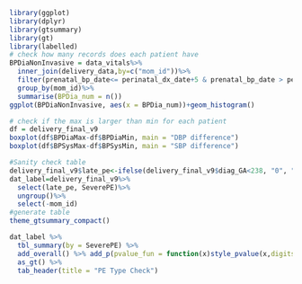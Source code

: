```r
library(ggplot)
library(dplyr)
library(gtsummary)
library(gt)
library(labelled)
# check how many records does each patient have
BPDiaNonInvasive = data_vitals%>%
  inner_join(delivery_data,by=c("mom_id"))%>%
  filter(prenatal_bp_date<= perinatal_dx_date+5 & prenatal_bp_date > perinatal_dx_date-5)%>%
  group_by(mom_id)%>%
  summarise(BPDia_num = n())
ggplot(BPDiaNonInvasive, aes(x = BPDia_num))+geom_histogram()

# check if the max is larger than min for each patient
df = delivery_final_v9
boxplot(df$BPDiaMax-df$BPDiaMin, main = "DBP difference")
boxplot(df$BPSysMax-df$BPSysMin, main = "SBP difference")

#Sanity check table
delivery_final_v9$late_pe<-ifelse(delivery_final_v9$diag_GA<238, "0", "1")
dat_label=delivery_final_v9%>%
  select(late_pe, SeverePE)%>%
  ungroup()%>%
  select(-mom_id)
#generate table
theme_gtsummary_compact()

dat_label %>% 
  tbl_summary(by = SeverePE) %>% 
  add_overall() %>% add_p(pvalue_fun = function(x)style_pvalue(x,digits = 3)) %>%
  as_gt() %>%
  tab_header(title = "PE Type Check")
```